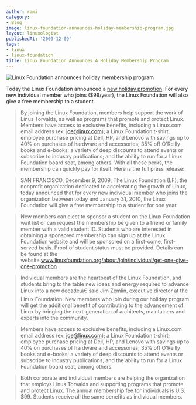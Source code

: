 ```yaml
---
author: rami
category:
- Blog
image: linux-foundation-announces-holiday-membership-program.jpg
layout: linuxologist
publishedAt: '2009-12-09'
tags:
- linux
- linux-foundation
title: Linux Foundation Announces A Holiday Membership Program
---
```


![Linux Foundation announces holiday membership program](/assets/images/content/blog/linux-foundation-announces-holiday-membership-program.jpg)

Today the Linux Foundation announced a [new holiday promotion](http://www.linuxfoundation.org/about/join/individual/get-one-give-one-promotion). For every new individual member who joins ($99/year), the Linux Foundation will also give a free membership to a student.

> By joining the Linux Foundation, members help support the work of Linus Torvalds, as well as programs that promote and protect Linux. Members have access to exclusive benefits, including a Linux.com email address (ex: joe@linux.com); a Linux Foundation t-shirt; employee purchase pricing at Dell, HP, and Lenovo with savings up to 40% on purchases of hardware and accessories; 35% off O'Reilly books and e-books; a variety of deep discounts to attend events or subscribe to industry publications; and the ability to run for a Linux Foundation board seat, among others. With all these perks, the membership can quickly pay for itself. Here is the full press release:

>SAN FRANCISCO, December 9, 2009, The Linux Foundation (LF), the nonprofit organization dedicated to accelerating the growth of Linux, today announced that for every new individual member who joins the organization between today and January 31, 2010, the Linux Foundation will give a free membership to a student for one year.

>New members can elect to sponsor a student on the Linux Foundation wait list or can request the membership be given to a friend or family member with a valid student ID. Students who are interested in obtaining a sponsored membership can sign up at the Linux Foundation website and will be sponsored on a first-come, first-served basis. Proof of student status must be provided. Details can be found at the website:www.linuxfoundation.org/about/join/individual/get-one-give-one-promotion

>Individual members are the heartbeat of the Linux Foundation, and students bring to the table new ideas and energy required to advance Linux into a new decade,â€ said Jim Zemlin, executive director at the Linux Foundation. New members who join during our holiday program will get the additional benefit of contributing to the advancement of Linux by bringing the next-generation of architects, maintainers and experts into the community.

>Members have access to exclusive benefits, including a Linux.com email address (ex: joe@linux.com); a Linux Foundation t-shirt; employee purchase pricing at Dell, HP, and Lenovo with savings up to 40% on purchases of hardware and accessories; 35% off O'Reilly books and e-books; a variety of deep discounts to attend events or subscribe to industry publications; and the ability to run for a Linux Foundation board seat, among others.

>Both corporate and individual members are helping the organization that employs Linus Torvalds and supporting programs that promote and protect Linux. The annual membership fee for individuals is U.S. $99. Students receive all the same benefits as individual members.